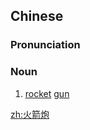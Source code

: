 ==Chinese==
{{zh-forms|type=21}}

===Pronunciation===
{{zh-pron
|m=huǒjiànpào
|c=fo2 zin3 paau3
|cat=n
}}

===Noun===
{{zh-noun}}

# [[rocket]] [[gun]]

[[zh:火箭炮]]
